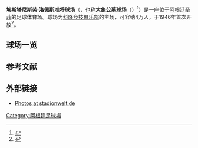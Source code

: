 {{NoteTA
|G1=足球
}}
{{Infobox venue 
|stadium_name=  埃斯塔尼斯劳·洛佩斯准将球场
|nickname= 大象公墓球场
|image= File:Estadio Brigadier General Estanislao López - Colón de Santa Fe.jpg
|fullname= {{tsl|en|Estanislao López|埃斯塔尼斯劳·洛佩斯|埃斯塔尼斯劳·洛佩斯}}准将球场
|location= [[阿根廷|阿根廷]][[圣菲_(阿根廷)|圣菲]]
|built= 
|opened= 1946年7月9日
|tenants= [[科隆竞技俱乐部|科隆竞技俱乐部]]
|seating_capacity= 40,000<ref>{{cite web|url=https://www.ellitoral.com/index.php/id_um/200013-concluyo-el-cerrado-del-anillo-del-estadio-brigadier-estanislao-lopez-obras-actualidad-sabalera.html|title=Concluyó el cerrado del anillo del Estadio Brigadier Estanislao López|website=www.ellitoral.com|accessdate=2020-07-15|archive-date=2020-11-30|archive-url=https://web.archive.org/web/20201130162245/https://www.ellitoral.com/index.php/id_um/200013-concluyo-el-cerrado-del-anillo-del-estadio-brigadier-estanislao-lopez-obras-actualidad-sabalera.html|dead-url=no}}</ref>
|dimensions= 
}}

'''埃斯塔尼斯劳·洛佩斯准将球场'''（{{lang-es|Estadio Brigadier General Estanislao López}}，也称'''大象公墓球场'''（{{lang-es|El Cementerio de Los Elefantes}}）<ref>{{cite web|url= http://www.futbolred.com/copa-america-2011/noticias/argentina_no_es_bs_as/el-cementerio-de-los-elefantes-el-escenario-de-argentina-colombia/9811644|title= 'El cementerio de los elefantes', el escenario de Argentina-Colombia|trans-title= 'The Elephants graveyard', the scenario of Argentina-Colombia|language= es|author= Gabriel Briceño|date= |publisher= Fútbol Red|accessdate= 2014-07-15|archive-date= 2015-02-14|archive-url= https://web.archive.org/web/20150214082204/http://www.futbolred.com/copa-america-2011/noticias/argentina_no_es_bs_as/el-cementerio-de-los-elefantes-el-escenario-de-argentina-colombia/9811644|dead-url= no}}</ref>）是一座位于[[阿根廷|阿根廷]][[圣菲_(阿根廷)|圣菲]]的足球体育场。球场为[[科隆竞技俱乐部|科隆竞技俱乐部]]的主场，可容纳4万人，于1946年首次开放<ref name=sway>{{cite web|title=ESTADIO BRIGADIER GENERAL ESTANISLAO LÓPEZ|url=https://int.soccerway.com/venues/argentina/estadio-brigadier-general-estanislao-lopez/|work=Soccerway|publisher=Perform|accessdate=2015-03-15|archive-date=2019-12-14|archive-url=https://web.archive.org/web/20191214010205/https://int.soccerway.com/venues/argentina/estadio-brigadier-general-estanislao-lopez/|dead-url=no}}</ref>。

==球场一览==
{{Wide image|Ingreso a la popular del estadio Brigadier López.jpg|800px}}

==参考文献==
{{reflist}}

==外部链接==
{{Commons category}}
*[https://web.archive.org/web/20150924124912/http://www.stadionwelt.de/sw_stadien/index.php?stadion=estanislao-lop%C3%A9z&folder=sites&site=fotos&id=2276&page=1 Photos at stadionwelt.de]

{{coord|31|39|47.58|S|60|43|31.42|W|type:landmark|display=title}}

[[Category:阿根廷足球場|Category:阿根廷足球場]]

{{Gymnasium-stub}}